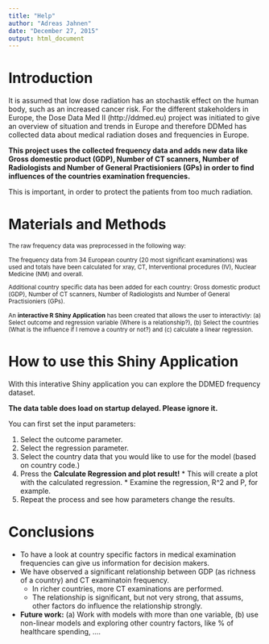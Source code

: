 ```yaml
---
title: "Help"
author: "Adreas Jahnen"
date: "December 27, 2015"
output: html_document
---
```


Introduction
========================================================

It is assumed that low dose radiation has an stochastik effect on the human body, such 
as an increased cancer risk. For the different stakeholders in Europe, the Dose Data Med II (http://ddmed.eu) project was initiated to give an overview of situation and trends in Europe and therefore DDMed has collected data about medical radiation doses and frequencies in Europe.

**This project uses the collected frequency data and adds new data like Gross domestic product (GDP), Number of CT scanners, Number of Radiologists and Number of General Practisioniers (GPs) in order to find influences of the countries examination frequencies.**

This is important, in order to protect the patients from too much radiation.

Materials and Methods
========================================================

<small>The raw frequency data was preprocessed in the following way:

The frequency data from 34 European country (20 most significant examinations) was used and totals have been calculated for xray, CT, Interventional procedures (IV), Nuclear Medicine (NM) and overall.

Additional country specific data has been added for each country: Gross domestic product (GDP), Number of CT scanners, Number of Radiologists and Number of General Practisioniers (GPs).

An **interactive R Shiny Application** has been created that allows the user to interactivly: (a) Select outcome and regression variable (Where is a relationship?), (b) Select the countries (What is the influence if I remove a country or not?) and (c) calculate a linear regression.
</small>

How to use this Shiny Application
========================================================

With this interative Shiny application you can explore the DDMED frequency dataset. 

__The data table does load on startup delayed. Please ignore it.__

You can first set the input parameters:

  1. Select the outcome parameter.
  2. Select the regression parameter.
  3. Select the country data that you would like to use for the model (based on country code.)
  4. Press the **Calculate Regression and plot result!**
    * This will create a plot with the calculated regression.
    * Examine the regression, R^2 and P, for example.
  5. Repeat the process and see how parameters change the results.


Conclusions
========================================================

  - To have a look at country specific factors in medical examination frequencies can give us information for decision makers.
  - We have observed a significant relationship between GDP (as richness of a country) and CT examinatoin frequency. 
    - In richer countries, more CT examinations are performed.
    - The relationship is significant, but not very strong, that assums, other factors do influence the relationship strongly.
  - **Future work:** (a) Work with models with more than one variable, (b) use non-linear models and exploring other country factors, like % of healthcare spending, .... 

